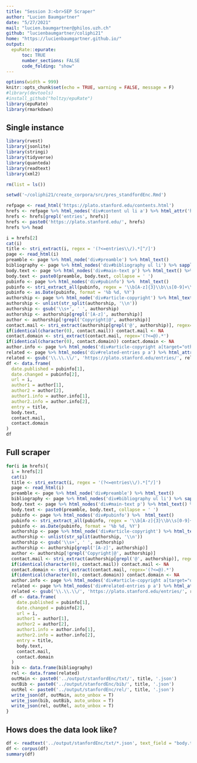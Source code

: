 ```yaml
---
title: "Session 3:<br>SEP Scraper"
author: "Lucien Baumgartner"
date: "5/27/2021"
mail: "lucien.baumgartner@philos.uzh.ch"
github: "lucienbaumgartner/coliphi21"
home: "https://lucienbaumgartner.github.io/"
output: 
  epuRate::epurate:
      toc: TRUE
      number_sections: FALSE
      code_folding: "show"
---
```

```r
options(width = 999)
knitr::opts_chunk$set(echo = TRUE, warning = FALSE, message = F)
#library(devtools)
#install_github("holtzy/epuRate")
library(epuRate)
library(rmarkdown)
```

<link rel="stylesheet" href="styles.css">

## Single instance
```r
library(rvest)
library(jsonlite)
library(stringi)
library(tidyverse)
library(quanteda)
library(readtext)
library(xml2)

rm(list = ls())
```
```r
setwd('~/coliphi21/create_corpora/src/pres_standfordEnc.Rmd')
```
```r
refpage <- read_html('https://plato.stanford.edu/contents.html')
hrefs <- refpage %>% html_nodes('div#content ul li a') %>% html_attr('href')
hrefs <- hrefs[grepl('entries', hrefs)]
hrefs <- paste0('https://plato.stanford.edu/', hrefs)
hrefs %>% head

i = hrefs[2]
cat(i)
title <- stri_extract(i, regex = '(?<=entries\\/).*[^/]')
page <- read_html(i)
preamble <- page %>% html_node('div#preamble') %>% html_text()
bibliography <- page %>% html_nodes('div#bibliography ul li') %>% sapply(., html_text)
body.text <- page %>% html_nodes('div#main-text p') %>% html_text() %>% paste0(., collapse = ' ')
body.text <- paste0(preamble, body.text, collapse = ' ')
pubinfo <- page %>% html_nodes('div#pubinfo') %>%  html_text()
pubinfo <- stri_extract_all(pubinfo, regex = '\\b[A-z]{3}\\b\\s[0-9]+\\,\\s[0-9]+') %>% unlist
pubinfo <- as.Date(pubinfo, format = '%b %d, %Y')
authorship <- page %>% html_node('div#article-copyright') %>% html_text()
authorship <- unlist(str_split(authorship, '\\n'))
authorship <- gsub('\\s+', ' ', authorship)
authorship <- authorship[grepl('[A-z]', authorship)]
author <- authorship[!grepl('Copyright|@', authorship)]
contact.mail <- stri_extract(authorship[grepl('@', authorship)], regex='(?<=<).*(?=>)')
if(identical(character(0), contact.mail)) contact.mail <- NA
contact.domain <- stri_extract(contact.mail, regex='(?<=@).*')
if(identical(character(0), contact.domain)) contact.domain <- NA
author.info <- page %>% html_nodes('div#article-copyright a[target="other"]') %>% html_attr('href')
related <- page %>% html_nodes('div#related-entries p a') %>% html_attr('href')
related <- gsub('\\.\\.\\/', 'https://plato.stanford.edu/entries/', related)
df <- data.frame(
  date.published = pubinfo[1],
  date.changed = pubinfo[2],
  url = i,
  author1 = author[1],
  author2 = author[2],
  author1.info = author.info[1],
  author2.info = author.info[2],
  entry = title,
  body.text,
  contact.mail,
  contact.domain
)
df
```


## Full scraper
```r
for(i in hrefs){
  i = hrefs[2]
  cat(i)
  title <- stri_extract(i, regex = '(?<=entries\\/).*[^/]')
  page <- read_html(i)
  preamble <- page %>% html_node('div#preamble') %>% html_text()
  bibliography <- page %>% html_nodes('div#bibliography ul li') %>% sapply(., html_text)
  body.text <- page %>% html_nodes('div#main-text p') %>% html_text() %>% paste0(., collapse = ' ')
  body.text <- paste0(preamble, body.text, collapse = ' ')
  pubinfo <- page %>% html_nodes('div#pubinfo') %>%  html_text()
  pubinfo <- stri_extract_all(pubinfo, regex = '\\b[A-z]{3}\\b\\s[0-9]+\\,\\s[0-9]+') %>% unlist
  pubinfo <- as.Date(pubinfo, format = '%b %d, %Y')
  authorship <- page %>% html_node('div#article-copyright') %>% html_text()
  authorship <- unlist(str_split(authorship, '\\n'))
  authorship <- gsub('\\s+', ' ', authorship)
  authorship <- authorship[grepl('[A-z]', authorship)]
  author <- authorship[!grepl('Copyright|@', authorship)]
  contact.mail <- stri_extract(authorship[grepl('@', authorship)], regex='(?<=<).*(?=>)')
  if(identical(character(0), contact.mail)) contact.mail <- NA
  contact.domain <- stri_extract(contact.mail, regex='(?<=@).*')
  if(identical(character(0), contact.domain)) contact.domain <- NA
  author.info <- page %>% html_nodes('div#article-copyright a[target="other"]') %>% html_attr('href')
  related <- page %>% html_nodes('div#related-entries p a') %>% html_attr('href')
  related <- gsub('\\.\\.\\/', 'https://plato.stanford.edu/entries/', related)
  df <- data.frame(
    date.published = pubinfo[1],
    date.changed = pubinfo[2],
    url = i,
    author1 = author[1],
    author2 = author[2],
    author1.info = author.info[1],
    author2.info = author.info[2],
    entry = title,
    body.text,
    contact.mail,
    contact.domain
  )
  bib <- data.frame(bibliography)
  rel <- data.frame(related)
  outMain <- paste0('../output/stanfordEnc/txt/', title, '.json')
  outBib <- paste0('../output/stanfordEnc/bib/', title, '.json')
  outRel <- paste0('../output/stanfordEnc/rel/', title, '.json')
  write_json(df, outMain, auto_unbox = T)
  write_json(bib, outBib, auto_unbox = T)
  write_json(rel, outRel, auto_unbox = T)
}
```

## Hows does the data look like?
```r
df <- readtext('../output/stanfordEnc/txt/*.json', text_field = "body.text", verbosity = 0)
df <- corpus(df)
summary(df)
```




